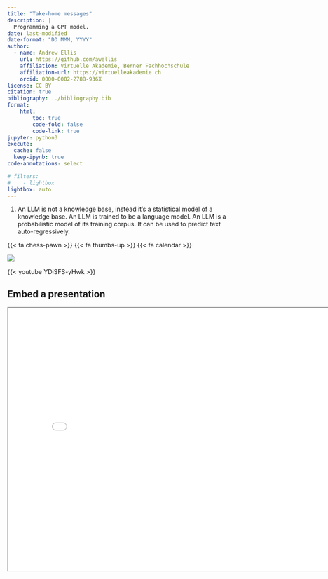 ```yaml
---
title: "Take-home messages"
description: |
  Programming a GPT model.
date: last-modified
date-format: "DD MMM, YYYY"
author: 
  - name: Andrew Ellis
    url: https://github.com/awellis
    affiliation: Virtuelle Akademie, Berner Fachhochschule
    affiliation-url: https://virtuelleakademie.ch
    orcid: 0000-0002-2788-936X
license: CC BY
citation: true
bibliography: ../bibliography.bib
format:
    html:
        toc: true
        code-fold: false
        code-link: true
jupyter: python3
execute: 
  cache: false
  keep-ipynb: true
code-annotations: select

# filters:
#    - lightbox
lightbox: auto
---
```


1) An LLM is not a knowledge base, instead it's a statistical model of a knowledge base. An LLM is trained to be a language model.
An LLM is a probabilistic model of its training corpus. It can be used to predict text auto-regressively.


 {{< fa chess-pawn >}}
 {{< fa thumbs-up >}} 
{{< fa calendar >}}

![](../assets/robot.png)

{{< youtube YDiSFS-yHwk >}}



## Embed a presentation
```{=html}
<iframe width="800" height="600" src="../slides/demo.html" title="Presentation example"></iframe>
```